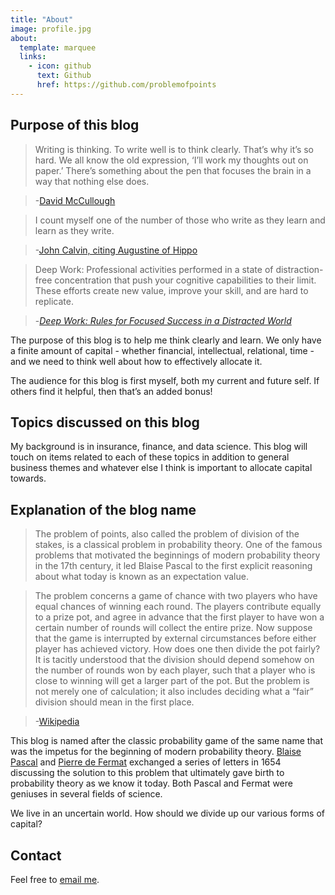 ```yaml
---
title: "About"
image: profile.jpg
about:
  template: marquee
  links:
    - icon: github
      text: Github
      href: https://github.com/problemofpoints
---
```


## Purpose of this blog

> Writing is thinking. To write well is to think clearly. That's why it's so hard. We all know the old expression, 'I'll work my thoughts out on paper.' There's something about the pen that focuses the brain in a way that nothing else does.

>-[David McCullough](http://www.neh.gov/whoweare/mccullough/interview.html)

> I count myself one of the number of those who write as they learn and learn as they write.

>-[John Calvin, citing Augustine of Hippo](http://books.google.com/books?id=eABeezea4dwC&pg=RA1-PA5&lpg=RA1-PA5&dq=calvin+I+count+myself+one+of+the+number+of+those&source=bl&ots=Xjf6pCE17u&sig=0cVqI26G6Xjlxw-NUf_gAgMgLA8&hl=en&ei=-0HPStLqJMnTlAfVlISpCg&sa=X&oi=book_result&ct=result&resnum=1#v=onepage&q=calvin%20I%20count%20myself%20one%20of%20the%20number%20of%20those&f=false)

> Deep Work: Professional activities performed in a state of distraction-free concentration that push your cognitive capabilities to their limit. These efforts create new value, improve your skill, and are hard to replicate.

>-[*Deep Work: Rules for Focused Success in a Distracted World*](https://www.amazon.com/Deep-Work-Focused-Success-Distracted/dp/1455586692)

The purpose of this blog is to help me think clearly and learn. We only have a finite amount of capital - whether financial, intellectual, relational, time - and we need to think well about how to effectively allocate it.

The audience for this blog is first myself, both my current and future self. If others find it helpful, then that's an added bonus!

## Topics discussed on this blog

My background is in insurance, finance, and data science. This blog will touch on items related to each of these topics in addition to general business themes and whatever else I think is important to allocate capital towards.

## Explanation of the blog name

> The problem of points, also called the problem of division of the stakes, is a classical problem in probability theory. One of the famous problems that motivated the beginnings of modern probability theory in the 17th century, it led Blaise Pascal to the first explicit reasoning about what today is known as an expectation value.

> The problem concerns a game of chance with two players who have equal chances of winning each round. The players contribute equally to a prize pot, and agree in advance that the first player to have won a certain number of rounds will collect the entire prize. Now suppose that the game is interrupted by external circumstances before either player has achieved victory. How does one then divide the pot fairly? It is tacitly understood that the division should depend somehow on the number of rounds won by each player, such that a player who is close to winning will get a larger part of the pot. But the problem is not merely one of calculation; it also includes deciding what a "fair" division should mean in the first place.

>-[Wikipedia](https://en.m.wikipedia.org/wiki/Problem_of_points)

This blog is named after the classic probability game of the same name that was the impetus for the beginning of modern probability theory. [Blaise Pascal](https://en.m.wikipedia.org/wiki/Blaise_Pascal) and [Pierre de Fermat](https://en.m.wikipedia.org/wiki/Pierre_de_Fermat) exchanged a series of letters in 1654 discussing the solution to this problem that ultimately gave birth to probability theory as we know it today. Both Pascal and Fermat were geniuses in several fields of science.

We live in an uncertain world. How should we divide up our various forms of capital?

## Contact

Feel free to [email me](mailto:problemofpoints\@gmail.com).
